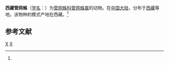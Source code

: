 {{Speciesbox
| taxon = Filistata xizanensis
| binomial_authority = (Hu et al, 1987)<ref name='id12799'>{{cite web| url =http://www.bioinfo.cn/db05/BjdwSpecies.php?action=view&id=12799| title =西藏管网蛛| work =《中国动物物种编目数据库》| publisher =中国科学院微生物研究所| author =中国科学院动物研究所| accessdate =2009-04-28| archive-date =2016-03-05| archive-url =https://web.archive.org/web/20160305072634/http://www.bioinfo.cn/db05/BjdwSpecies.php?action=view&id=12799| dead-url =yes}}</ref>
}}

'''西藏管网蛛'''（[[学名|学名]]：{{lang|la|''Filistata xizanensis''}}）为[[管网蛛科|管网蛛科]][[管网蛛属|管网蛛属]]的动物。在[[中国大陆|中国大陆]]，分布于[[西藏|西藏]]等地。该物种的模式产地在西藏。<ref name='id12799'/>

== 参考文献 ==
{{reflist}}

{{taxonbar}}
[[Category:_1987年描述的动物|X]]
[[Category:管网蛛属|X]]